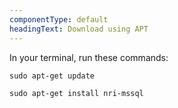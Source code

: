 ```yaml
---
componentType: default
headingText: Download using APT
---
```


In your terminal, run these commands:

```shell
sudo apt-get update
```

```shell
sudo apt-get install nri-mssql
```
